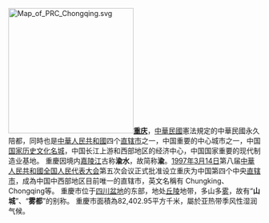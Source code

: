 [[File:Map_of_PRC_Chongqing.svg|250px]]'''[[重庆|重庆]]'''，[[中華民國|中華民國]]憲法規定的中華民國永久陪都，同時也是[[中華人民共和國|中華人民共和國]]四个[[直辖市|直辖市]]之一，中国重要的中心城市之一，中国[[国家历史文化名城|国家历史文化名城]]，中国长江上游和西部地区的经济中心，中国国家重要的现代制造业基地。
重慶因境内[[嘉陵江|嘉陵江]]古称'''渝水'''，故简称'''渝'''。[[1997年|1997年]][[3月14日|3月14日]]第八届[[中華人民共和國|中華人民共和國]][[全国人民代表大会|全国人民代表大会]]第五次会议正式批准设立重庆为中国第四个中央[[直辖市|直辖市]]，成為中国中西部地区目前唯一的直辖市，英文名稱有 Chungking、Chongqing等。
重慶市位于[[四川盆地|四川盆地]]的东部，地处[[丘陵|丘陵]]地带，多山多[[雾|雾]]，故有“'''山城'''”、“'''雾都'''”的别称。
重慶市面積為82,402.95平方千米，屬於亚热带季风性湿润气候。